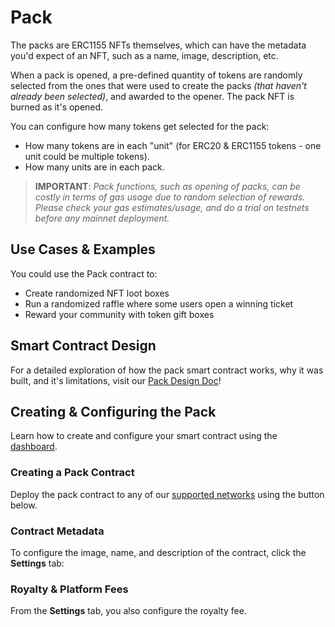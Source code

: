 # Pack

The packs are ERC1155 NFTs themselves, which can have the metadata you'd expect of an NFT,
such as a name, image, description, etc.

When a pack is opened, a pre-defined quantity of tokens are randomly selected from the ones
that were used to create the packs _(that haven't already been selected)_, and awarded to the opener.
The pack NFT is burned as it's opened.

You can configure how many tokens get selected for the pack:

- How many tokens are in each "unit" (for ERC20 & ERC1155 tokens - one unit could be multiple tokens).
- How many units are in each pack.

> **IMPORTANT**: _Pack functions, such as opening of packs, can be costly in terms of gas usage due to random selection of rewards. Please check your gas estimates/usage, and do a trial on testnets before any mainnet deployment._

## Use Cases & Examples

You could use the Pack contract to:

- Create randomized NFT loot boxes
- Run a randomized raffle where some users open a winning ticket
- Reward your community with token gift boxes

## Smart Contract Design

For a detailed exploration of how the pack smart contract works, why it was built,
and it's limitations, visit our [Pack Design Doc](/contracts/design/pack)!


## Creating & Configuring the Pack

Learn how to create and configure your smart contract using the [dashboard](https://thirdweb.com/dashboard).

### Creating a Pack Contract

Deploy the pack contract to any of our
[supported networks](https://blog.thirdweb.com/guides/which-network-should-you-use) using the button below.


### Contract Metadata

To configure the image, name, and description of the contract, click the **Settings** tab:


### Royalty & Platform Fees

From the **Settings** tab, you also configure the royalty fee.
